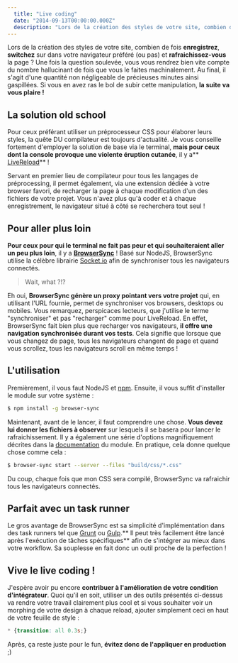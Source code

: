 ```yaml
---
  title: "Live coding"
  date: "2014-09-13T00:00:00.000Z"
  description: "Lors de la création des styles de votre site, combien de fois enregistrez, switchez sur dans votre navigateur préféré (ou pas) et rafraichissez-vous la page ? Une fois la question soulevée, vous vous rendrez bien vite compte du nombre hallucinant de fois que vous le faites machinalement. Si vous en avez ras le bol de subir cette manipulation, la suite va vous plaire !"
---
```



Lors de la création des styles de votre site, combien de fois **enregistrez**, **switchez** sur dans votre navigateur préféré (ou pas) et **rafraichissez-vous** la page ? Une fois la question soulevée, vous vous rendrez bien vite compte du nombre hallucinant de fois que vous le faites machinalement. Au final, il s'agit d'une quantité non négligeable de précieuses minutes ainsi gaspillées. Si vous en avez ras le bol de subir cette manipulation, **la suite va vous plaire !**

## La solution old school
Pour ceux préférant utiliser un préprocesseur CSS pour élaborer leurs styles, la quête DU compilateur est toujours d'actualité. Je vous conseille fortement d'employer la solution de base via le terminal, **mais pour ceux dont la console provoque une violente éruption cutanée**, il y a** [LiveReload](http://livereload.com/)** !

<Picture alt="LiveReload" filename="live-coding-livereload.png" />

Servant en premier lieu de compilateur pour tous les langages de préprocessing, il permet également, via une extension dédiée à votre browser favori, de recharger la page à chaque modification d'un des fichiers de votre projet. Vous n'avez plus qu'à coder et à chaque enregistrement, le navigateur situé à côté se recherchera tout seul !

## Pour aller plus loin
**Pour ceux pour qui le terminal ne fait pas peur et qui souhaiteraient aller un peu plus loin**, il y a **[BrowserSync](http://www.browsersync.io/)** ! Basé sur NodeJS, BrowserSync utilise la célèbre librairie [Socket.io](http://socket.io/) afin de synchroniser tous les navigateurs connectés.

> Wait, what ?!?

Eh oui, **BrowserSync génère un proxy pointant vers votre projet** qui, en utilisant l'URL fournie, permet de synchroniser vos browsers, desktops ou mobiles. Vous remarquez, perspicaces lecteurs, que j'utilise le terme "synchroniser" et pas "recharger" comme pour LiveReload. En effet, BrowserSync fait bien plus que recharger vos navigateurs, **il offre une navigation synchronisée durant vos tests**. Cela signifie que lorsque que vous changez de page, tous les navigateurs changent de page et quand vous scrollez, tous les navigateurs scroll en même temps !

## L'utilisation
Premièrement, il vous faut NodeJS et [npm](https://www.npmjs.org/). Ensuite, il vous suffit d'installer le module sur votre système :

```bash
$ npm install -g browser-sync
```
Maintenant, avant de le lancer, il faut comprendre une chose. **Vous devez lui donner les fichiers à observer** sur lesquels il se basera pour lancer le rafraichissement. Il y a également une série d'options magnifiquement décrites dans la [documentation](http://www.browsersync.io/docs/command-line/) du module. En pratique, cela donne quelque chose comme cela :

```bash
$ browser-sync start --server --files "build/css/*.css"
```

Du coup, chaque fois que mon CSS sera compilé, BrowserSync va rafraichir tous les navigateurs connectés.

## Parfait avec un task runner
Le gros avantage de BrowserSync est sa simplicité d'implémentation dans des task runners tel que [Grunt](http://gruntjs.com/) ou [Gulp](http://gulpjs.com/).** Il peut très facilement être lancé après l'exécution de tâches spécifiques** afin de s'intégrer au mieux dans votre workflow. Sa souplesse en fait donc un outil proche de la perfection !

## Vive le live coding !
J'espère avoir pu encore **contribuer à l'amélioration de votre condition d'intégrateur**. Quoi qu'il en soit, utiliser un des outils présentés ci-dessus va rendre votre travail clairement plus cool et si vous souhaiter voir un morphing de votre design à chaque reload, ajouter simplement ceci en haut de votre feuille de style :

```css
* {transition: all 0.3s;}
```

Après, ça reste juste pour le fun, **évitez donc de l'appliquer en production** ;)

